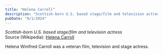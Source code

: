 ```yaml
---
title: "Helena Carroll"
description: "Scottish-born U.S. based stage/film and television actress"
pubDate: "9/1/2024"
---
```


*Scottish-born U.S. based stage/film and television actress*  
Source (Wikipedia): [Helena Carroll][1]

Helena Winifred Carroll was a veteran film, television and stage actress.

[1]: https://en.wikipedia.org/wiki/Helena_Carroll
